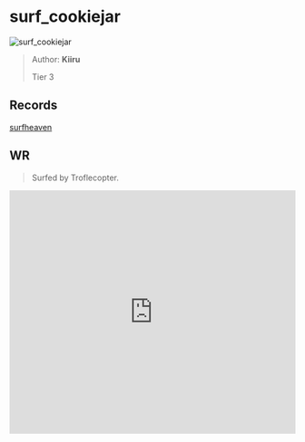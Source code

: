 
# surf_cookiejar

![surf_cookiejar](https://raw.githubusercontent.com/Sayt123/SurfMapPics/Maps-and-bonuses/csgo/surf_cookiejar.jpg)

> Author: **Kiiru**
>
> Tier 3

## Records

[surfheaven](https://surfheaven.eu/map/surf_cookiejar)

## WR

> Surfed by Troflecopter.

<iframe
width="100%"
height="430"
src="https://www.youtube.com/embed/Jgzfu7EidU0"
frameborder="0"
allow="accelerometer; autoplay; clipboard-write; encrypted-media; gyroscope; picture-in-picture"
allowFullScreen
/>

```md

[Surf Timer] - Troflecopter finished in 00:46:00 (WR -00:00:41). Improving by 00:00:49
[Surf Timer] - Troflecopter beat the map record! Rank: 1/1133


```
                